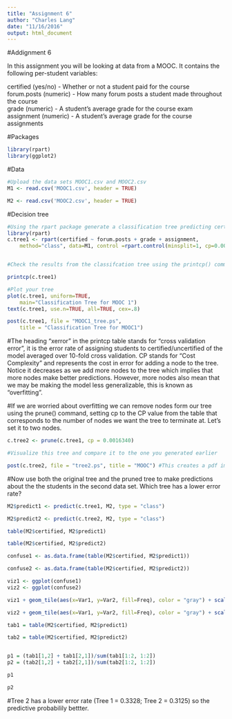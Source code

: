 ```yaml
---
title: "Assignment 6"
author: "Charles Lang"
date: "11/16/2016"
output: html_document
---
```

#Addignment 6

In this assignment you will be looking at data from a MOOC. It contains the following per-student variables:

certified (yes/no) - Whether or not a student paid for the course  
forum.posts (numeric) - How many forum posts a student made throughout the course  
grade (numeric) - A student's average grade for the course exam  
assignment (numeric) - A student's average grade for the course assignments  

#Packages
```r
library(rpart)
library(ggplot2)
```

#Data
```r
#Upload the data sets MOOC1.csv and MOOC2.csv
M1 <- read.csv('MOOC1.csv', header = TRUE)

M2 <- read.csv('MOOC2.csv', header = TRUE)

```

#Decision tree
```r
#Using the rpart package generate a classification tree predicting certified from the other variables in the M1 data frame.
library(rpart)
c.tree1 <- rpart(certified ~ forum.posts + grade + assignment,
  	method="class", data=M1, control =rpart.control(minsplit=1, cp=0.001))


#Check the results from the classifcation tree using the printcp() command

printcp(c.tree1)

#Plot your tree
plot(c.tree1, uniform=TRUE, 
  	main="Classification Tree for MOOC 1")
text(c.tree1, use.n=TRUE, all=TRUE, cex=.8)

post(c.tree1, file = "MOOC1_tree.ps", 
  	title = "Classification Tree for MOOC1")

```

#The heading "xerror" in the printcp table stands for "cross validation error", it is the error rate of assigning students to certified/uncertified of the model averaged over 10-fold cross validation. CP stands for "Cost Complexity" and represents the cost in error for adding a node to the tree. Notice it decreases as we add more nodes to the tree which implies that more nodes make better predictions. However, more nodes also mean that we may be making the model less generalizable, this is known as "overfitting".

#If we are worried about overfitting we can remove nodes form our tree using the prune() command, setting cp to the CP value from the table that corresponds to the number of nodes we want the tree to terminate at. Let's set it to two nodes.

```r
c.tree2 <- prune(c.tree1, cp = 0.0016340)

#Visualize this tree and compare it to the one you generated earlier

post(c.tree2, file = "tree2.ps", title = "MOOC") #This creates a pdf image of the tree
```

#Now use both the original tree and the pruned tree to make predictions about the the students in the second data set. Which tree has a lower error rate?

```r
M2$predict1 <- predict(c.tree1, M2, type = "class")

M2$predict2 <- predict(c.tree2, M2, type = "class")

table(M2$certified, M2$predict1)

table(M2$certified, M2$predict2)

```

```r
confuse1 <- as.data.frame(table(M2$certified, M2$predict1))

confuse2 <- as.data.frame(table(M2$certified, M2$predict2))

viz1 <- ggplot(confuse1)
viz2 <- ggplot(confuse2)

viz1 + geom_tile(aes(x=Var1, y=Var2, fill=Freq), color = "gray") + scale_x_discrete(name="Actual") + scale_y_discrete(name="Predicted") + scale_fill_gradient(high = "red") + labs(fill="Frequency", title = "Decision Tree Confusion Matrix") + geom_text(data = confuse1, aes(x=Var1, y=Var2, label=Freq), color = "white")

viz2 + geom_tile(aes(x=Var1, y=Var2, fill=Freq), color = "gray") + scale_x_discrete(name="Actual") + scale_y_discrete(name="Predicted") + scale_fill_gradient(high = "red") + labs(fill="Frequency", title = "Decision Tree Confusion Matrix") + geom_text(data = confuse2, aes(x=Var1, y=Var2, label=Freq), color = "white")
```

```r
tab1 = table(M2$certified, M2$predict1)

tab2 = table(M2$certified, M2$predict2)


p1 = (tab1[1,2] + tab1[2,1])/sum(tab1[1:2, 1:2])
p2 = (tab2[1,2] + tab2[2,1])/sum(tab2[1:2, 1:2])

p1

p2
```

#Tree 2 has a lower error rate (Tree 1 = 0.3328; Tree 2 = 0.3125) so the predictive probabilily bettter. 